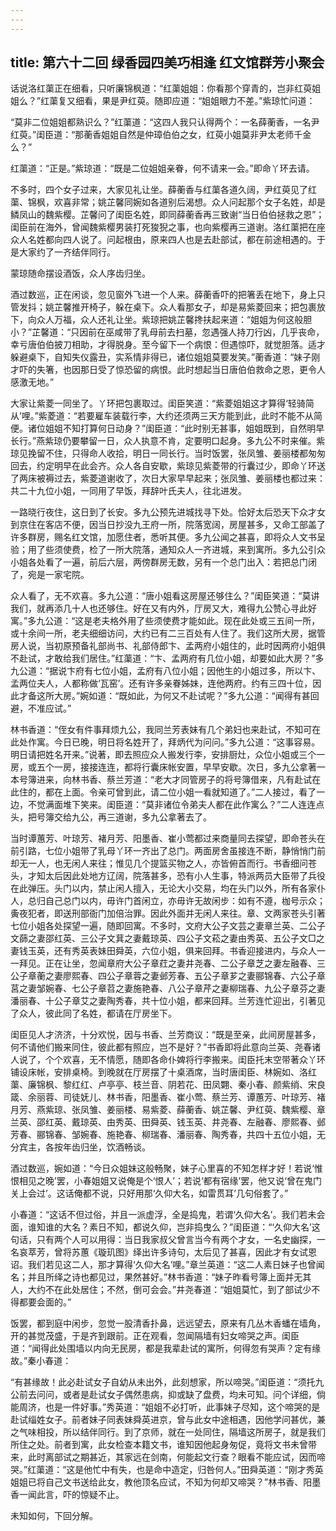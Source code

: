 ```yaml
---
---
---
```

title: 第六十二回 绿香园四美巧相逢 红文馆群芳小聚会
---



话说洛红蕖正在细看，只听廉锦枫道：“红蕖姐姐：你看那个穿青的，岂非红萸姐姐么？”红蕖复又细看，果是尹红萸。随即应道：“姐姐眼力不差。”紫琼忙问道：

“莫非二位姐姐都熟识么？”红蕖道：“这四人我只认得两个：一名薛蘅香，一名尹红萸。”闺臣道：“那蘅香姐姐自然是仲璋伯伯之女，红萸小姐莫非尹太老师千金么？”

红蕖道：“正是。”紫琼道：“既是二位姐姐亲眷，何不请来一会。”即命丫环去请。

不多时，四个女子过来，大家见礼让坐。薛蘅香与红蕖各道久阔，尹红萸见了红蕖、锦枫，欢喜非常；姚芷馨同婉如各道别后渴想。众人问起那个女子名姓，却是鳞凤山的魏紫樱。芷馨问了闺臣名姓，即同薛蘅香再三致谢“当日伯伯拯救之恩”；闺臣前在海外，曾闻魏紫樱男装打死狻猊之事，也向紫樱再三道谢。洛红蕖把在座众人名姓都向四人说了。问起根由，原来四人也是去赴部试，都在前途相遇的。于是大家约了一齐结伴同行。

蒙琼随命摆设酒饭，众人序齿归坐。

酒过数巡，正在闲谈，忽见窗外飞进一个人来。薛蘅香吓的把箸丢在地下，身上只管发抖；姚芷馨推开椅子，躲在桌下。众人看那女子，却是易紫菱回来；把包裹放下，向众人万福，众人还礼让坐。紫琼把姚芷馨搀扶起来道：“姐姐为何这般胆小？”芷馨道：“只因前在巫咸带了乳母前去扫墓，忽遇强人持刀行凶，几乎丧命，幸亏唐伯伯披刀相助，才得脱身。至今留下一个病恨：但遇惊吓，就觉胆落。适才躲避桌下，自知失仪露丑，实系情非得已，诸位姐姐莫要发笑。”蘅香道：“妹子刚才吓的失箸，也因那日受了惊恐留的病恨。此时想起当日唐伯伯救命之恩，更令人感激无地。”

大家让紫菱一同坐了。丫环把包裹取过。闺臣笑道：“紫菱姐姐这才算得‘轻骑简从’哩。”紫菱道：“若要雇车装载行李，大约还须两三天方能到此，此时不能不从简便。诸位姐姐不知打算何日动身？”闺臣道：“此时别无甚事，姐姐既到，自然明早长行。”燕紫琼仍要攀留一日，众人执意不肯，定要明口起身。多九公不时来催。紫琼见挽留不住，只得命人收拾，明日一同长行。当时饭罢，张凤雏、姜丽楼都匆匆回去，约定明早在此会齐。众人各自安歇，紫琼见紫菱带的行囊过少，即命丫环送了两床被褥过去，紫菱道谢收了，次日大家早早起来；张凤雏、姜丽楼也都过来：共二十九位小姐，一同用了早饭，拜辞叶氏夫人，往北进发。

一路晓行夜住，这日到了长安。多九公预先进城找寻下处。恰好太后恐天下众才女到京住在客店不便，因当日抄没九王府一所，院落宽阔，房屋甚多，又命工部盖了许多群房，赐名红文馆，加愿住者，悉听其便。多九公闻之甚喜，即将众人文书呈验；用了些须使费，检了一所大院落，通知众人一齐进城，来到寓所。多九公引众小姐各处看了一遍，前后六层，两傍群房无数，另有一个总门出入：若把总门闭了，宛是一家宅院。

众人看了，无不欢喜。多九公道：“唐小姐看这房屋还够住么？”闺臣笑道：“莫讲我们，就再添几十人也还够住。好在又有内外，厅房又大，难得九公赞心寻此好寓。”多九公道：“这是老夫格外用了些须使费才能如此。现在此处或三五间一所，或十余间一所，老夫细细访问，大约已有二三百处有人住了。我们这所大房，据管房人说，当初原预备礼部尚书、礼部侍郎卞、孟两府小姐住的，此时因两府小姐俱不赴试，才敢给我们居住。”红蕖道：“卞、孟两府有几位小姐，却要如此大房？”多九公道：“据说卞府有七位小姐，孟府有八位小姐；因他生的小姐过多，所以卞、孟两位夫人，人都称做‘瓦窑’。还有许多亲眷姊妹，连他两府。约有三四十位，因此才备这所大房。”婉如道：“既如此，为何又不赴试呢？”多九公道：“闻得有甚回避，不准应试。”

林书香道：“侄女有件事拜烦九公，我同兰芳表妹有几个弟妇也来赴试，不知可在此处作寓。今日已晚，明日将名姓开了，拜炳代为问问。”多九公道：“这事容易。明日请把姓名开来。”说著，即去照应众人搬发行李，安排厨灶，众位小姐或三个一房，或五个一房，接接连连，都将行囊床帐安置，早早安歇。次日，多九公拿著一本号簿进来，向林书香、蔡兰芳道：“老大才同管房子的将号簿借来，凡有赴试在此住的，都在上面。令亲可曾到此，请二位小姐一看就知道了。”二人接过，看了一边，不觉满面堆下笑来。闺臣道：“莫非诸位令弟夫人都在此作寓么？”二人连连点头，把号簿交给九公，再三道谢，多九公拿著去了。

当时谭蕙芳、叶琼芳、褚月芳、阳墨香、崔小莺都过来商量同去探望，即命苍头在前引路，七位小姐带了乳母丫环一齐出了总门。两面房舍虽接连不断，静悄悄门前却无一人，也无闲人来往；惟见几个提篮买物之人，亦皆俯首而行。书香细问苍头，才知太后因此处地方辽阔，院落甚多，恐有小人生事，特派两员大臣带了兵役在此弹压。头门以内，禁止闲人擅入，无论大小交易，均在头门以外，所有各家仆人，总归自己总门以内，毋许门首闲立，亦毋许无故闲步：如有不遵，枷号示众；夤夜犯者，即送刑部衙门加倍治罪。因此外面并无闲人来往。章、文两家苍头引著七位小姐各处探望一遍，随即回寓。不多时，文府大公子文芸之妻章兰英、二公子文蒒之妻邵红英、三公子文萁之妻戴琼英、四公子文菘之妻由秀英、五公子文□之妻钱玉英，还有秀英表妹田舜英，六位小姐，俱来回拜。书香迎接进内，与众人一一拜见。正在让坐，忽闻章府大公子章荭之妻井尧春、二公子章芝之妻左融春、三公子章蘅之妻廖熙春、四公子章蓉之妻邺芳春、五公子章芗之妻郦锦春、六公子章莒之妻邹婉春、七公子章苕之妻施艳春、八公子章芹之妻柳瑞春、九公子章芬之妻潘丽春、十公子章艾之妻陶秀春，共十位小姐，都来回拜。兰芳连忙迎出，引著见了众人，彼此同了名姓，都请在厅房坐下。

闺臣见人才济济，十分欢悦，因与书香、兰芳商议：“既是至亲，此间房屋甚多，何不请他们搬来同住，彼此都有照应，岂不是好？”书香即将此意向兰英、尧春诸人说了，个个欢喜，无不情愿，随即各命仆婢将行李搬来。闺臣托末空带著众丫环铺设床帐，安排桌椅。到晚就在厅房摆了十桌酒席，当时唐闺臣、林婉如、洛红蕖、廉锦枫、黎红红、卢亭亭、枝兰音、阴若花、田凤翾、秦小春、颜紫绡、宋良箴、余丽蓉、司徒妩儿、林书香，阳墨香、崔小莺、蔡兰芳、谭蕙芳、叶琼芳、褚月芳、燕紫琼、张凤雏、姜丽楼、易紫菱、薛蘅香、姚芷馨、尹红萸、魏紫樱、章兰英、邵红英、戴琼英、由秀英、田舜英、钱玉英、井尧春、左融春、廖熙春、邺芳春、郦锦春、邹婉春、施艳春、柳瑞春、潘丽春、陶秀春，共四十五位小姐，无分宾主，各按年齿归坐，饮酒畅谈。

酒过数巡，婉如道：“今日众姐妹这般畅聚，妹子心里喜的不知怎样才好！若说‘惟恨相见之晚’罢，小春姐姐又说俺是个‘恨人’；若说‘都有宿缘’罢，他又说‘曾在鬼门关上会过’。这话俺都不说，只好用那‘久仰大名，如雷贯耳’几句俗套了。”

小春道：“这话不但过俗，并且一派虚浮，全是捣鬼，若谓‘久仰大名’。我们若未会面，谁知谁的大名？素日不知，都说久仰，岂非捣曳么？”闺臣道：“‘久仰大名’这句话，只有两个人可以用得：当日我家叔父曾言当今有两个才女，一名史幽探，一名哀萃芳，曾将苏蕙《璇玑图》绎出许多诗句，太后见了甚喜，因此才有女试恩诏。我们若见这二人，那才算得‘久仰大名’哩。”章兰英道：“这二人素日妹子也曾闻名；并且所绎之诗也都见过，果然甚好。”林书香道：“妹子昨看号簿上面并无其人，大约不在此处居住；不然，倒可会会。”井尧春道：“姐姐莫忙，到了部试少不得都要会面的。”

饭罢，都到庭中闲步，忽觉一股清香扑鼻，远远望去，原来有几丛木香蟠在墙角，开的甚觉茂盛，于是齐到跟前。正在观看，忽闻隔墙有妇女啼哭之声。闺臣道：“闻得此处围墙以内向无民房，都是我辈赴试的寓所，何得忽有哭声？定有缘故。”秦小春道：

“有甚缘故！此必赴试女子自幼从未出外，此刻想家，所以啼哭。”闺臣道：“须托九公前去问问，或者是赴试女子偶然患病，抑或缺了盘费，均未可知。问个详细，倘能周济，也是一件好事。”秀英道：“姐姐不必打听，此事妹子尽知，这个啼哭的是赴试缁姓女子。前者妹子同表妹舜英进京，曾与此女中途相遇，因他学问甚优，兼之气味相投，所以结伴同行。到了京师，就在一处同住，隔墙这所房子，就是我们所住之处。前者到寓，此女检查本籍文书，谁知因他起身匆促，竟将文书未曾带来，此时离部试之期甚近，其家远在剑南，何能起文行查？眼看不能应试，因而啼哭。”红蕖道：“这是他忙中有失，也是命中造定，归咎何人。”田舜英道：“刚才秀英姐姐已将自己文书送给此女，教他顶名应试，不知为何却又啼哭？”林书香、阳墨香一闻此言，吓的惊疑不止。

未知如何，下回分解。